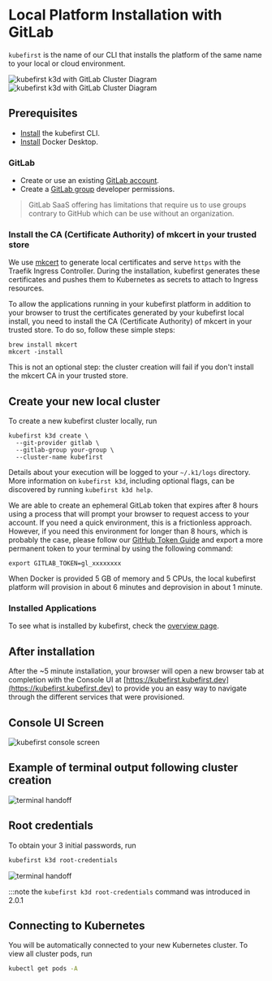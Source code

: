# Local Platform Installation with GitLab

`kubefirst` is the name of our CLI that installs the platform of the same name to your local or cloud environment.

![kubefirst k3d with GitLab Cluster Diagram](../../../img/local/gitlab/installation-diagram-light.png#light-mode)![kubefirst k3d with GitLab Cluster Diagram](../../../img/local/gitlab/installation-diagram-dark.png#dark-mode)

## Prerequisites

- [Install](../../overview.md#install-the-kubefirst-cli) the kubefirst CLI.
- [Install](https://docs.docker.com/get-docker/) Docker Desktop.

### GitLab

- Create or use an existing [GitLab account](https://gitlab.com).
- Create a [GitLab group](https://docs.gitlab.com/ee/user/group/) developer permissions.

> GitLab SaaS offering has limitations that require us to use groups contrary to GitHub which can be use without an organization.

### Install the CA (Certificate Authority) of mkcert in your trusted store

We use [mkcert](https://github.com/FiloSottile/mkcert) to generate local certificates and serve `https` with the Traefik Ingress Controller. During the installation, kubefirst generates these certificates and pushes them to Kubernetes as secrets to attach to Ingress resources.

To allow the applications running in your kubefirst platform in addition to your browser to trust the certificates generated by your kubefirst local install, you need to install the CA (Certificate Authority) of mkcert in your trusted store. To do so, follow these simple steps:

```shell
brew install mkcert
mkcert -install
```

This is not an optional step: the cluster creation will fail if you don't install the mkcert CA in your trusted store.

## Create your new local cluster

To create a new kubefirst cluster locally, run

```shell
kubefirst k3d create \
  --git-provider gitlab \
  --gitlab-group your-group \
  --cluster-name kubefirst
```

Details about your execution will be logged to your `~/.k1/logs` directory. More information on `kubefirst k3d`, including optional flags, can be discovered by running `kubefirst k3d help`.

We are able to create an ephemeral GitLab token that expires after 8 hours using a process that will prompt your browser to request access to your account. If you need a quick environment, this is a frictionless approach. However, if you need this environment for longer than 8 hours, which is probably the case, please follow our [GitHub Token Guide](../../../explore/gitlab-token.md) and export a more permanent token to your terminal by using the following command:

```shell
export GITLAB_TOKEN=gl_xxxxxxxx
```

When Docker is provided 5 GB of memory and 5 CPUs, the local kubefirst platform will provision in about 6 minutes and deprovision in about 1 minute.

### Installed Applications

To see what is installed by kubefirst, check the [overview page](../../platform.mdx).

## After installation

After the ~5 minute installation, your browser will open a new browser tab at completion with the Console UI at [https://kubefirst.kubefirst.dev](https://kubefirst.kubefirst.dev) to provide you an easy way to navigate through the different services that were provisioned.

## Console UI Screen

![kubefirst console screen](@site/docs/img/common/gitlab/console.png)

## Example of terminal output following cluster creation

![terminal handoff](@site/docs/img/local/gitlab/handoff-screen.png)

## Root credentials

To obtain your 3 initial passwords, run

```bash
kubefirst k3d root-credentials
```

![terminal handoff](@site/docs/img/common/kubefirst/root-credentials.png)

:::note the `kubefirst k3d root-credentials` command was introduced in 2.0.1

## Connecting to Kubernetes

You will be automatically connected to your new Kubernetes cluster. To view all cluster pods, run

```bash
kubectl get pods -A
```